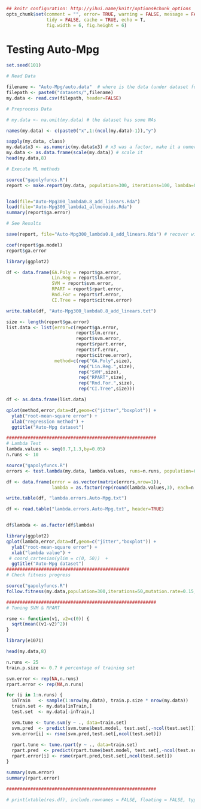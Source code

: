 ```r
## knitr configuration: http://yihui.name/knitr/options#chunk_options
opts_chunk$set(comment = "", error= TRUE, warning = FALSE, message = FALSE,
               tidy = FALSE, cache = TRUE, echo = T,
               fig.width = 6, fig.height = 6)
```
Testing Auto-Mpg
========================================================

```r
set.seed(101)

# Read Data

filename <- "Auto-Mpg/auto.data"  # where is the data (under dataset folder)
filepath <- paste0("datasets/",filename)
my.data <- read.csv(filepath, header=FALSE)

# Preprocess Data

# my.data <- na.omit(my.data) # the dataset has some NAs

names(my.data) <- c(paste0("x",1:(ncol(my.data)-1)),"y")

sapply(my.data, class)
my.data$x3 <- as.numeric(my.data$x3) # x3 was a factor, make it a numeric value
my.data <- as.data.frame(scale(my.data)) # scale it
head(my.data,8)

# Execute ML methods

source("gapolyfuncs.R")
report <- make.report(my.data, population=300, iterations=100, lambda=0.8, runs=25)


load(file="Auto-Mpg300_lambda0.8_add_linears.Rda")
load(file="Auto-Mpg300_lambda1_allmonoids.Rda")
summary(report$ga.error)

# See Results

save(report, file="Auto-Mpg300_lambda0.8_add_linears.Rda") # recover with load("Auto-Mpg300.Rda") 

coef(report$ga.model)
report$ga.error

library(ggplot2)

df <- data.frame(GA.Poly = report$ga.error,
                 Lin.Reg = report$lm.error,
                 SVM = report$svm.error,
                 RPART = report$rpart.error,
                 Rnd.For = report$rf.error,
                 CI.Tree = report$citree.error)

write.table(df, "Auto-Mpg300_lambda0.8_add_linears.txt")

size <- length(report$ga.error)
list.data <- list(error=c(report$ga.error, 
                          report$lm.error,
                          report$svm.error,
                          report$rpart.error,
                          report$rf.error,
                          report$citree.error), 
                  method=c(rep("GA.Poly",size),
                           rep("Lin.Reg.",size),
                           rep("SVM",size), 
                           rep("RPART",size),
                           rep("Rnd.For.",size),
                           rep("CI.Tree",size)))

df <- as.data.frame(list.data)

qplot(method,error,data=df,geom=c("jitter","boxplot")) + 
  ylab("root-mean-square error") + 
  xlab("regression method") +
  ggtitle("Auto-Mpg dataset")

########################################################
# Lambda Test
lambda.values <- seq(0.7,1.3,by=0.05)
n.runs <- 10

source("gapolyfuncs.R")
errors <- test.lambda(my.data, lambda.values, runs=n.runs, population=60, iterations=60)

df <- data.frame(error = as.vector(matrix(errors,nrow=1)),
                 lambda = as.factor(rep(round(lambda.values,3), each=n.runs)))

write.table(df, "lambda.errors.Auto-Mpg.txt")

df <- read.table("lambda.errors.Auto-Mpg.txt", header=TRUE)


df$lambda <- as.factor(df$lambda)

library(ggplot2)
qplot(lambda,error,data=df,geom=c("jitter","boxplot")) + 
  ylab("root-mean-square error") + 
  xlab("lambda value") +
 # coord_cartesian(ylim = c(0, 50))  +
  ggtitle("Auto-Mpg dataset")
##############################################
# Check fitness progress

source("gapolyfuncs.R")
follow.fitness(my.data,population=300,iterations=50,mutation.rate=0.15,lambda=0.95)

########################################################
# Tuning SVM & RPART

rsme <- function(v1, v2=c(0)) {
  sqrt(mean((v1-v2)^2))
}

library(e1071)

head(my.data,8)

n.runs <- 25
train.p.size <- 0.7 # percentage of training set

svm.error <- rep(NA,n.runs)
rpart.error <- rep(NA,n.runs)

for (i in 1:n.runs) {
  inTrain   <- sample(1:nrow(my.data), train.p.size * nrow(my.data))
  train.set <- my.data[inTrain,]
  test.set  <- my.data[-inTrain,]

  svm.tune <- tune.svm(y ~ ., data=train.set)
  svm.pred  <- predict(svm.tune$best.model, test.set[,-ncol(test.set)]) 
  svm.error[i] <- rsme(svm.pred,test.set[,ncol(test.set)])
  
  rpart.tune <- tune.rpart(y ~ ., data=train.set)
  rpart.pred  <- predict(rpart.tune$best.model, test.set[,-ncol(test.set)]) 
  rpart.error[i] <- rsme(rpart.pred,test.set[,ncol(test.set)])
}

summary(svm.error)
summary(rpart.error)

########################################################

# print(xtable(res.df), include.rownames = FALSE, floating = FALSE, type = "latex")
```

